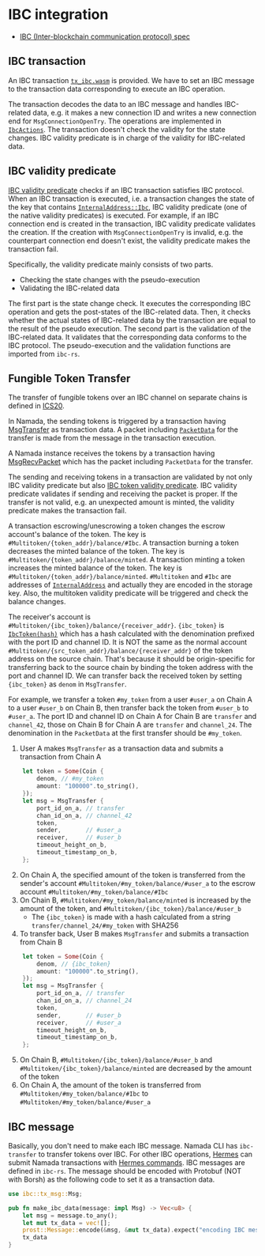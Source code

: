 # IBC integration

* [IBC (Inter-blockchain communication protocol) spec](https://github.com/cosmos/ibc)

## IBC transaction
An IBC transaction [`tx_ibc.wasm`](https://github.com/anoma/namada/blob/a5bad396992e5f66351088bde3bec73d83e769ba/wasm/wasm_source/src/tx_ibc.rs) is provided. We have to set an IBC message to the transaction data corresponding to execute an IBC operation.

The transaction decodes the data to an IBC message and handles IBC-related data, e.g. it makes a new connection ID and writes a new connection end for `MsgConnectionOpenTry`. The operations are implemented in [`IbcActions`](https://github.com/anoma/namada/blob/a5bad396992e5f66351088bde3bec73d83e769ba/core/src/ledger/ibc/mod.rs#L63). The transaction doesn't check the validity for the state changes. IBC validity predicate is in charge of the validity for IBC-related data.

## IBC validity predicate
[IBC validity predicate](https://github.com/anoma/namada/blob/a5bad396992e5f66351088bde3bec73d83e769ba/shared/src/ledger/ibc/vp/mod.rs) checks if an IBC transaction satisfies IBC protocol. When an IBC transaction is executed, i.e. a transaction changes the state of the key that contains [`InternalAddress::Ibc`](https://github.com/anoma/namada/blob/a5bad396992e5f66351088bde3bec73d83e769ba/core/src/types/address.rs#L481), IBC validity predicate (one of the native validity predicates) is executed. For example, if an IBC connection end is created in the transaction, IBC validity predicate validates the creation. If the creation with `MsgConnectionOpenTry` is invalid, e.g. the counterpart connection end doesn't exist, the validity predicate makes the transaction fail.

Specifically, the validity predicate mainly consists of two parts.
* Checking the state changes with the pseudo-execution
* Validating the IBC-related data

The first part is the state change check. It executes the corresponding IBC operation and gets the post-states of the IBC-related data. Then, it checks whether the actual states of IBC-related data by the transaction are equal to the result of the pseudo execution. The second part is the validation of the IBC-related data. It validates that the corresponding data conforms to the IBC protocol. The pseudo-execution and the validation functions are imported from `ibc-rs`.

## Fungible Token Transfer
The transfer of fungible tokens over an IBC channel on separate chains is defined in [ICS20](https://github.com/cosmos/ibc/blob/master/spec/app/ics-020-fungible-token-transfer/README.mdx).

In Namada, the sending tokens is triggered by a transaction having [MsgTransfer](https://github.com/cosmos/ibc-rs/blob/014fec6958fedcfe9ed6ebfb2d0c28c2cb6487af/crates/ibc/src/applications/transfer/msgs/transfer.rs) as transaction data. A packet including [`PacketData`](https://github.com/cosmos/ibc-rs/blob/014fec6958fedcfe9ed6ebfb2d0c28c2cb6487af/crates/ibc/src/applications/transfer/packet.rs) for the transfer is made from the message in the transaction execution.

A Namada instance receives the tokens by a transaction having [MsgRecvPacket](https://github.com/cosmos/ibc-rs/blob/014fec6958fedcfe9ed6ebfb2d0c28c2cb6487af/crates/ibc/src/core/ics04_channel/msgs/recv_packet.rs) which has the packet including `PacketData` for the transfer.

The sending and receiving tokens in a transaction are validated by not only IBC validity predicate but also [IBC token validity predicate](https://github.com/anoma/namada/blob/e3c2bd0b463b35d66fcc6d2643fd0e6509e03d99/shared/src/ledger/ibc/vp/token.rs). IBC validity predicate validates if sending and receiving the packet is proper. If the transfer is not valid, e.g. an unexpected amount is minted, the validity predicate makes the transaction fail.

A transaction escrowing/unescrowing a token changes the escrow account's balance of the token. The key is `#Multitoken/{token_addr}/balance/#Ibc`. A transaction burning a token decreases the minted balance of the token. The key is `#Multitoken/{token_addr}/balance/minted`. A transaction minting a token increases the minted balance of the token. The key is `#Multitoken/{token_addr}/balance/minted`. `#Multitoken` and `#Ibc` are addresses of [`InternalAddress`](https://github.com/anoma/namada/blob/a5bad396992e5f66351088bde3bec73d83e769ba/core/src/types/address.rs#L473) and actually they are encoded in the storage key. Also, the multitoken validity predicate will be triggered and check the balance changes.

The receiver's account is `#Multitoken/{ibc_token}/balance/{receiver_addr}`. `{ibc_token}` is [`IbcToken(hash)`](https://github.com/anoma/namada/blob/a5bad396992e5f66351088bde3bec73d83e769ba/core/src/types/address.rs#L483) which has a hash calculated with the denomination prefixed with the port ID and channel ID. It is NOT the same as the normal account `#Multitoken/{src_token_addr}/balance/{receiver_addr}` of the token address on the source chain. That's because it should be origin-specific for transferring back to the source chain by binding the token address with the port and channel ID. We can transfer back the received token by setting `{ibc_token}` as `denom` in `MsgTransfer`.

For example, we transfer a token `#my_token` from a user `#user_a` on Chain A to a user `#user_b` on Chain B, then transfer back the token from `#user_b` to `#user_a`. The port ID and channel ID on Chain A for Chain B are `transfer` and `channel_42`, those on Chain B for Chain A are `transfer` and `channel_24`. The denomination in the `PacketData` at the first transfer should be `#my_token`.
1. User A makes `MsgTransfer` as a transaction data and submits a transaction from Chain A
```rust
    let token = Some(Coin {
        denom, // #my_token
        amount: "100000".to_string(),
    });
    let msg = MsgTransfer {
        port_id_on_a, // transfer
        chan_id_on_a, // channel_42
        token,
        sender,       // #user_a
        receiver,     // #user_b
        timeout_height_on_b,
        timeout_timestamp_on_b,
    };
```
2. On Chain A, the specified amount of the token is transferred from the sender's account `#Multitoken/#my_token/balance/#user_a` to the escrow account `#Multitoken/#my_token/balance/#Ibc`
3. On Chain B, `#Multitoken/#my_token/balance/minted` is increased by the amount of the token, and `#Multitoken/{ibc_token}/balance/#user_b`
    - The `{ibc_token}` is made with a hash calculated from a string `transfer/channel_24/#my_token` with SHA256
4. To transfer back, User B makes `MsgTransfer` and submits a transaction from Chain B
```rust
    let token = Some(Coin {
        denom, // {ibc_token}
        amount: "100000".to_string(),
    });
    let msg = MsgTransfer {
        port_id_on_a, // transfer
        chan_id_on_a, // channel_24
        token,
        sender,       // #user_b
        receiver,     // #user_a
        timeout_height_on_b,
        timeout_timestamp_on_b,
    };
```
5. On Chain B, `#Multitoken/{ibc_token}/balance/#user_b` and `#Multitoken/{ibc_token}/balance/minted` are decreased by the amount of the token
6. On Chain A, the amount of the token is transferred from `#Multitoken/#my_token/balance/#Ibc` to `#Multitoken/#my_token/balance/#user_a`

## IBC message
Basically, you don't need to make each IBC message. Namada CLI has `ibc-transfer` to transfer tokens over IBC. For other IBC operations, [Hermes](https://github.com/heliaxdev/hermes/tree/1.3.0-namada) can submit Namada transactions with [Hermes commands](https://hermes.informal.systems/documentation/commands/index.html).
IBC messages are defined in `ibc-rs`. The message should be encoded with Protobuf (NOT with Borsh) as the following code to set it as a transaction data.

```rust
use ibc::tx_msg::Msg;

pub fn make_ibc_data(message: impl Msg) -> Vec<u8> {
    let msg = message.to_any();
    let mut tx_data = vec![];
    prost::Message::encode(&msg, &mut tx_data).expect("encoding IBC message shouldn't fail");
    tx_data
}
```
